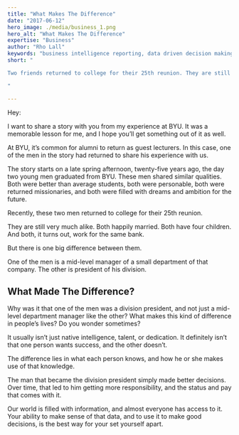 ```yaml
---
title: "What Makes The Difference"
date: "2017-06-12"
hero_image: ./media/business_1.png
hero_alt: "What Makes The Difference"
expertise: "Business"
author: "Rho Lall"
keywords: "business intelligence reporting, data driven decision making, data driven decisions, using data to make decisions"
short: "

Two friends returned to college for their 25th reunion. They are still very much alike, but there is one big difference between them.

"

---
```


Hey:

I want to share a story with you from my experience at BYU. It was a memorable lesson for me, and I hope you’ll get something out of it as well.

At BYU, it’s common for alumni to return as guest lecturers. In this case, one of the men in the story had returned to share his experience with us.

The story starts on a late spring afternoon, twenty-five years ago, the day two young men graduated from BYU. These men shared similar qualities. Both were better than average students, both were personable, both were returned missionaries, and both were filled with dreams and ambition for the future.

Recently, these two men returned to college for their 25th reunion.

They are still very much alike. Both happily married. Both have four children. And both, it turns out, work for the same bank.

But there is one big difference between them.

One of the men is a mid-level manager of a small department of that company. The other is president of his division.

## What Made The Difference?

Why was it that one of the men was a division president, and not just a mid-level department manager like the other? What makes this kind of difference in people’s lives? Do you wonder sometimes?

It usually isn’t just native intelligence, talent, or dedication. It definitely isn’t that one person wants success, and the other doesn’t.

The difference lies in what each person knows, and how he or she makes use of that knowledge.

The man that became the division president simply made better decisions. Over time, that led to him getting more responsibility, and the status and pay that comes with it.

Our world is filled with information, and almost everyone has access to it. Your ability to make sense of that data, and to use it to make good decisions, is the best way for your set yourself apart.